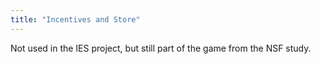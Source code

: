 ```yaml
---
title: "Incentives and Store"
---
```


Not used in the IES project, but still part of the game from the NSF study.
